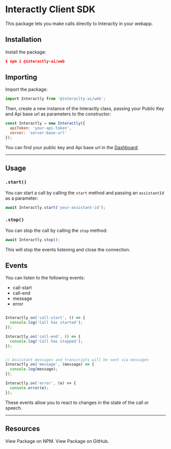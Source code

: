 # Interactly Client SDK

This package lets you make calls directly to Interactly in your webapp.


## Installation


Install the package:
```json
$ npm i @interactly-ai/web
```

## Importing

Import the package:
```javascript
import Interactly from '@interaclty-ai/web';
```

Then, create a new instance of the Interactly class, passing your Public Key and Api base url as parameters to the constructor:

```javascript
const Interactly = new Interactly({
  apiToken: 'your-api-token',
  server: 'server-base-url'
});
```
You can find your public key and Api base url in the [Dashboard](https://dashboard-qa.interactly.ai/api-keys).

***

## Usage

### `.start()`

You can start a call by calling the `start` method and passing an `assistantId` as a parameter:

```javascript
await Interactly.start('your-assistant-id');
```

### `.stop()`

You can stop the call by calling the `stop` method:

```javascript
await Interactly.stop();
```

This will stop the events listening and close the connection.


## Events

You can listen to the following events:

* call-start
* call-end
* message
* error


```javascript

Interactly.on('call-start', () => {
  console.log('Call has started');
});

Interactly.on('call-end', () => {
  console.log('Call has stopped');
});


// Assistant messages and transcripts will be sent via messages
Interactly.on('message', (message) => {
  console.log(message);
});

Interactly.on('error', (e) => {
  console.error(e);
});
```

These events allow you to react to changes in the state of the call or speech.

***

## Resources

<CardGroup cols={2}>
<Card
  title="NPM"
  icon="npm"
  href="https://www.npmjs.com/package/@interactly-ai/web" 
>View Package on NPM.</Card>
<Card
  title="GitHub"
  icon="github"
  href="https://github.com/Interactly/client-sdk-web" 
>View Package on GitHub.</Card>
</CardGroup>